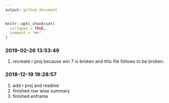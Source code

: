 ```yaml
---
output: github_document
---
```


<!-- README.md is generated from README.Rmd. Please edit that file -->

```r
knitr::opts_chunk$set(
  collapse = TRUE,
  comment = "#>"
)
```

### 2019-02-26 13:53:49

1. recreate r proj because win  7 is broken and this file follows to be broken.

### 2018-12-19 19:28:57

1. add r proj and readme
1. finished row wise summary
1. finished enframe
